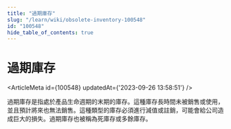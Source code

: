 ```yaml
---
title: "過期庫存"
slug: "/learn/wiki/obsolete-inventory-100548"
id: "100548"
hide_table_of_contents: true
---
```



# 過期庫存

<ArticleMeta id={100548} updatedAt={'2023-09-26 13:58:51'} />
<div className='border-solid border-b border-t-0 my-4 border-[var(--ifm-color-gray-300)]' />

過期庫存是指處於產品生命週期的末期的庫存。這種庫存長時間未被銷售或使用，並且預計將來也無法銷售。這種類型的庫存必須進行減值或註銷，可能會給公司造成巨大的損失。過期庫存也被稱為死庫存或多餘庫存。
